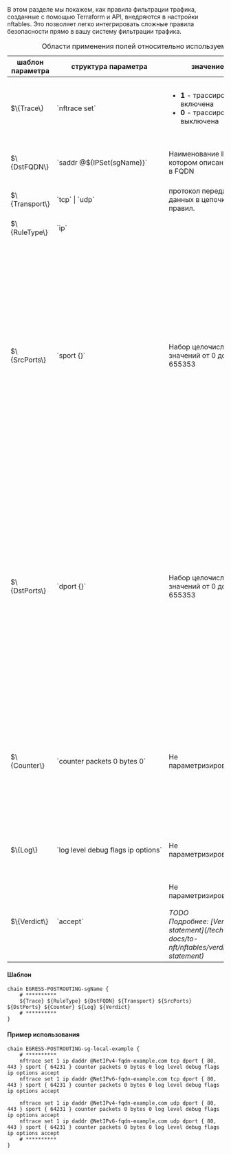 <div className="paragraph">
  В этом разделе мы покажем, как правила фильтрации трафика, созданные с помощью Terraform и API, внедряются в настройки
  nftables. Это позволяет легко интегрировать сложные правила безопасности прямо в вашу систему фильтрации трафика.
</div>

<div className="scrollable-x">
  <table>
      <caption>Области применения полей относительно используемого протокола</caption>
      <thead>
          <tr>
              <th>шаблон параметра</th>
              <th>структура параметра</th>
              <th>значение</th>
              <th>описание</th>
          </tr>
      </thead>
      <tbody>
          <tr>
              <td>$\{Trace\}</td>
              <td>`nftrace set`</td>
              <td>
                  <ul>
                      <li><b>1</b> - трассировка включена</li>
                      <li><b>0</b> - трассировка выключена</li>
                  </ul>
              </td>
              <td>Трассировка указанного правила (опциональна, можно включить/выключить)</td>
          </tr>
          <tr>
              <td>$\{DstFQDN\}</td>
              <td>
                  <nobr>`saddr @${IPSet(sgName)}`</nobr>
              </td>
              <td>Наименование IPSet в котором описаны сети в FQDN</td>
              <td>Значение типа string, не должно содержать в себе пробелов</td>
          </tr>
          <tr>
              <td>$\{Transport\}</td>
              <td>`tcp` | `udp`</td>
              <td>протокол передачи данных в цепочке правил.</td>
              <td>Одно из двух значений `tcp` | `udp`</td>
          </tr>
          <tr>
              <td>$\{RuleType\}</td>
              <td>`ip`</td>
              <td></td>
              <td>Описывает, что принимает трафик типа ip</td>
          </tr>
          <tr>
              <td>$\{SrcPorts\}</td>
              <td>`sport {}`</td>
              <td>Набор целочисленных значений от 0 до 65535З</td>
              <td className="text-justify">Значения `sport` (source port). Может быть как одно значение, как и множество значений портов. В случае если одно значение у порта то передается значение либо как целочисленное значение либо как название порта. Если передается массив значений портов то они должны быть внутри `{}` перечислены через запятую.</td>
          </tr>
          <tr>
              <td>$\{DstPorts\}</td>
              <td>`dport {}`</td>
              <td>Набор целочисленных значений от 0 до 65535З</td>
              <td className="text-justify">Значения `dport` (destination port). Может быть как одно значение, как и множество значений портов. В случае если одно значение у порта то передается значение либо как целочисленное значение либо как название порта. Если передается массив значений портов то они должны быть внутри `{}` перечислены через запятую.</td>
          </tr>
          <tr>
              <td>$\{Counter\}</td>
              <td>
                  <nobr>`counter packets 0 bytes 0`</nobr>
              </td>
              <td>Не параметризированный</td>
              <td>Счетчик, учитывает количество пройденных пакетов с количеством байтов переданной информации в рамках указанной цепочки правил</td>
          </tr>
          <tr>
              <td>$\{Log\}</td>
              <td>
                  <nobr>`log level debug flags ip options`</nobr>
              </td>
              <td>Не параметризированный</td>
              <td>Логирование указанного правила (опциональна, можно включить/выключить)</td>
          </tr>
          <tr>
              <td>$\{Verdict\}</td>
              <td>`accept`</td>
              <td>
                  <div>Не параметризированный</div>
                  <br />
                  <div className="text-justify">
                      <i>TODO</i>
                  </div>
                  <i>Подробнее: [Verdict statement](/tech-docs/to-nft/nftables/verdict-statement)</i>
              </td>
              <td>Вердикт политики по пакетам данных</td>
          </tr>
      </tbody>
  </table>
</div>

#### Шаблон

```hcl
chain EGRESS-POSTROUTING-sgName {
    # **********
    ${Trace} ${RuleType} ${DstFQDN} ${Transport} ${SrcPorts} ${DstPorts} ${Counter} ${Log} ${Verdict}
    # **********
}
```

#### Пример использования

```hcl
chain EGRESS-POSTROUTING-sg-local-example {
    # **********
    nftrace set 1 ip daddr @NetIPv4-fqdn-example.com tcp dport { 80, 443 } sport { 64231 } counter packets 0 bytes 0 log level debug flags ip options accept
    nftrace set 1 ip daddr @NetIPv6-fqdn-example.com tcp dport { 80, 443 } sport { 64231 } counter packets 0 bytes 0 log level debug flags ip options accept

    nftrace set 1 ip daddr @NetIPv4-fqdn-example.com udp dport { 80, 443 } sport { 64231 } counter packets 0 bytes 0 log level debug flags ip options accept
    nftrace set 1 ip daddr @NetIPv6-fqdn-example.com udp dport { 80, 443 } sport { 64231 } counter packets 0 bytes 0 log level debug flags ip options accept
    # **********
}
```
